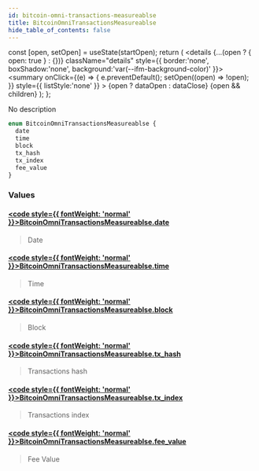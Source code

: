 ```yaml
---
id: bitcoin-omni-transactions-measureablse
title: BitcoinOmniTransactionsMeasureablse
hide_table_of_contents: false
---
```







  const [open, setOpen] = useState(startOpen);
  return (
    <details {...(open ? { open: true } : {})} className="details" style={{ border:'none', boxShadow:'none', background:'var(--ifm-background-color)' }}>
      <summary
        onClick={(e) => {
          e.preventDefault();
          setOpen((open) => !open);
        }}
        style={{ listStyle:'none' }}
      >
      {open ? dataOpen : dataClose}
      </summary>
      {open && children}
    </details>
  );
};








No description


```graphql
enum BitcoinOmniTransactionsMeasureablse {
  date
  time
  block
  tx_hash
  tx_index
  fee_value
}
```




### Values

#### [<code style={{ fontWeight: 'normal' }}>BitcoinOmniTransactionsMeasureablse.<b>date</b></code>](#)  
> 
> 
> Date
> 

#### [<code style={{ fontWeight: 'normal' }}>BitcoinOmniTransactionsMeasureablse.<b>time</b></code>](#)  
> 
> 
> Time
> 

#### [<code style={{ fontWeight: 'normal' }}>BitcoinOmniTransactionsMeasureablse.<b>block</b></code>](#)  
> 
> 
> Block
> 

#### [<code style={{ fontWeight: 'normal' }}>BitcoinOmniTransactionsMeasureablse.<b>tx_hash</b></code>](#)  
> 
> 
> Transactions hash
> 

#### [<code style={{ fontWeight: 'normal' }}>BitcoinOmniTransactionsMeasureablse.<b>tx_index</b></code>](#)  
> 
> 
> Transactions index
> 

#### [<code style={{ fontWeight: 'normal' }}>BitcoinOmniTransactionsMeasureablse.<b>fee_value</b></code>](#)  
> 
> 
> Fee Value
> 



